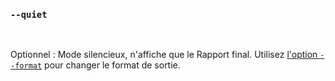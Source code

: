 ### `--quiet`

<br />

Optionnel : Mode silencieux, n'affiche que le Rapport final.
Utilisez [l'option `--format`](#--format-format) pour changer le format de sortie.